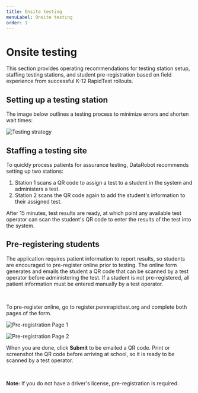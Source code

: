```yaml
---
title: Onsite testing
menuLabel: Onsite testing
order: 1
---
```


# Onsite testing

This section provides operating recommendations for testing station setup, staffing testing stations, and student pre-registration based on field experience from successful K-12 RapidTest rollouts.

## Setting up a testing station

The image below outlines a testing process to minimize errors and shorten wait times:

![Testing strategy](images/test-flow.png)

## Staffing a testing site

To quickly process patients for assurance testing, DataRobot recommends setting up two stations:

1. Station 1 scans a QR code to assign a test to a student in the system and administers a test.
2. Station 2 scans the QR code again to add the student's information to their assigned test.

After 15 minutes, test results are ready, at which point any available test operator can scan the student's QR code to enter the results of the test into the system.

## Pre-registering students

The application requires patient information to report results, so students are encouraged to pre-register online prior to testing. The online form generates and emails the student a QR code that can be scanned by a test operator before administering the test. If a student is not pre-registered, all patient information must be entered manually by a test operator.

<br>

To pre-register online, go to register.pennrapidtest.org and complete both pages of the form.

![Pre-registration Page 1](images/preregister-1.png)

![Pre-registration Page 2](images/preregister-2.png)

When you are done, click **Submit** to be emailed a QR code. Print or screenshot the QR code before arriving at school, so it is ready to be scanned by a test operator.

<br>

**Note:** If you do not have a driver's license, pre-registration is required.
